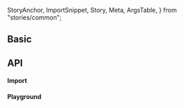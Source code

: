   StoryAnchor,
  ImportSnippet,
  Story,
  Meta,
  ArgsTable,
} from "stories/common";



<Meta title={title} component={Select} anchor />

<PageTitle title="Select" subtitle="Select description here" />

<StoryAnchor name="Basic" path={title} />

## Basic

<Story story={Basic} />

## API

#### Import

<ImportSnippet componentName={componentName} />

#### Playground

<Story name="API" story={API} />

<ArgsTable Component={Select} name="API" />
